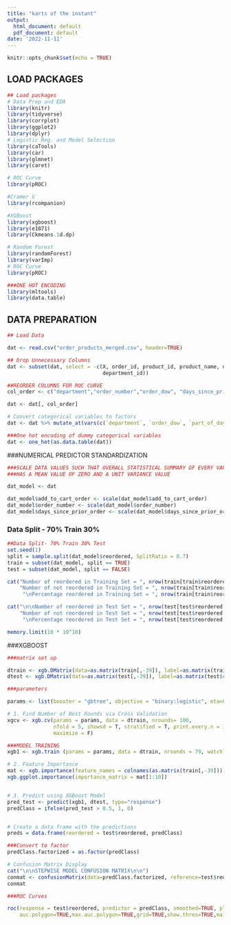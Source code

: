 ---
title: "karts of the instant"
output:
  html_document: default
  pdf_document: default
date: '2022-11-11'
---

```{r setup, include=FALSE}
knitr::opts_chunk$set(echo = TRUE)
```

## LOAD PACKAGES

```{r}
## Load packages
# Data Prep and EDA
library(knitr)
library(tidyverse)
library(corrplot)
library(ggplot2)
library(dplyr)
# Logistic Reg. and Model Selection
library(caTools)
library(car)
library(glmnet)
library(caret)

# ROC Curve
library(pROC)

#Cramer V
library(rcompanion)

#XGBoost
library(xgboost)
library(e1071)
library(Ckmeans.1d.dp)

# Random Forest
library(randomForest)
library(varImp)
# ROC Curve
library(pROC)

###ONE HOT ENCODING
library(mltools)
library(data.table)

```

## DATA PREPARATION

```{r}
## Load Data

dat <- read.csv("order_products_merged.csv", header=TRUE)
```

```{r}
## Drop Unnecessary Columns
dat <- subset(dat, select = -c(X, order_id, product_id, product_name, user_id, order_hour_of_day, aisle, aisle_id,
                               department_id))

```

```{r}
##REORDER COLUMNS FOR ROC CURVE
col_order <- c("department","order_number","order_dow", "days_since_prior_order", "add_to_cart_order","part_of_day","reordered")

dat <- dat[, col_order]
```

```{r}
# Convert categorical variables to factors
dat <- dat %>% mutate_at(vars(c(`department`, `order_dow`, `part_of_day`)), as.factor)

```

```{r}
###One hot encoding of dummy categorical variables
dat <- one_hot(as.data.table(dat))


```


###NUMERICAL PREDICTOR STANDARDIZATION
```{r}
###SCALE DATA VALUES SUCH THAT OVERALL STATISTICAL SUMMARY OF EVERY VARIABLE
###HAS A MEAN VALUE OF ZERO AND A UNIT VARIANCE VALUE

dat_model <- dat

dat_model$add_to_cart_order <- scale(dat_model$add_to_cart_order)
dat_model$order_number <- scale(dat_model$order_number)
dat_model$days_since_prior_order <- scale(dat_model$days_since_prior_order)

```


### Data Split - 70% Train 30%

```{r}
##Data Split- 70% Train 30% Test
set.seed(1)
split = sample.split(dat_model$reordered, SplitRatio = 0.7)
train = subset(dat_model, split == TRUE)
test = subset(dat_model, split == FALSE)

cat("Number of reordered in Training Set = ", nrow(train[train$reordered == 1,]), 
    "Number of not reordered in Training Set = ", nrow(train[train$reordered == 0,]),
     "\nPercentage reordered in Training Set = ", nrow(train[train$reordered == 1,]) / nrow(train[train$reordered]))

cat("\n\nNumber of reordered in Test Set = ", nrow(test[test$reordered == 1,]), 
    "Number of not reordered in Test Set = ", nrow(test[test$reordered == 0,]),
     "\nPercentage reordered in Test Set = ", nrow(test[test$reordered == 1,]) / nrow(test[test$reordered]))

```
```{r}
memory.limit(10 * 10^10)

```
###XGBOOST

```{r}
###matrix set up

dtrain <- xgb.DMatrix(data=as.matrix(train[,-39]), label=as.matrix(train$reordered))
dtest <- xgb.DMatrix(data=as.matrix(test[,-39]), label=as.matrix(test$reordered))

```

```{r}
###parameters

params <- list(booster = "gbtree", objective = "binary:logistic", eta=0.3, gamma=0, max_depth=6, min_child_weight=1, subsample=1, colsample_bytree=1)

```


```{r}
# 1. Find Number of Best Rounds via Cross Validation
xgcv <- xgb.cv(params = params, data = dtrain, nrounds= 100, 
               nfold = 5, showsd = T, stratified = T, print.every.n = 10, early.stop.round = 20,
               maximize = F)

```

```{r}
###MODEL TRAINING
xgb1 <- xgb.train (params = params, data = dtrain, nrounds = 79, watchlist = list(val=dtest,train=dtrain), print.every.n = 10, early.stop.round = 10, maximize = F , eval_metric = "error")


```





```{r}
# 2. Feature Importance
mat <- xgb.importance(feature_names = colnames(as.matrix(train[,-39])), model = xgb1)
xgb.ggplot.importance(importance_matrix = mat[1:10])



```
```{r}
# 3. Predict using XGBoost Model
pred_test <- predict(xgb1, dtest, type="response")
predClass = ifelse(pred_test > 0.5, 1, 0)


# Create a data frame with the predictions
preds = data.frame(reordered = test$reordered, predClass)
```

```{r}
###Convert to factor
predClass.factorized = as.factor(predClass)

# Confusion Matrix Display
cat("\n\nSTEPWISE MODEL CONFUSION MATRIX\n\n")
conmat <- confusionMatrix(data=predClass.factorized, reference=test$reordered, positive='1')
conmat

```

```{r}
###ROC Curves

roc(response = test$reordered, predictor = predClass, smoothed=TRUE, plot=TRUE, print.auc=TRUE,
    auc.polygon=TRUE,max.auc.polygon=TRUE,grid=TRUE,show.thres=TRUE,main='XGBoost ROC Curve')

```
